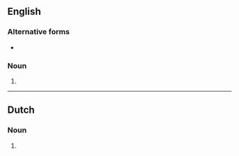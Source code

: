 {{also|pandemóniums|pandémoniums}}

==English==

===Alternative forms===
* {{l|en|pandemonia}}

===Noun===
{{head|en|noun plural form}}

# {{plural of|pandemonium|lang=en}}

----

==Dutch==

===Noun===
{{head|nl|noun plural form}}

# {{nl-noun form of|pl|pandemonium}}